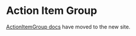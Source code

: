 
<Meta title="Components/Layouts and Structure/ActionItemGroup" />

# Action Item Group

[ActionItemGroup docs](https://atlantis.getjobber.com/components/ActionItemGroup) have moved to the new site.

